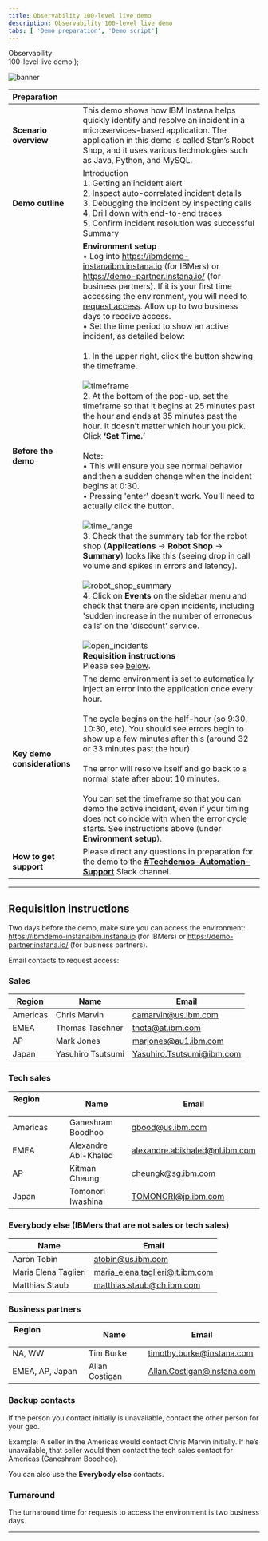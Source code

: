 ```yaml
---
title: Observability 100-level live demo
description: Observability 100-level live demo
tabs: [ 'Demo preparation', 'Demo script']
---
```


  <span>
    Observability <br /> 100-level live demo
  </span>
);

![banner](./images/AIOps_Observability_100_Prep_GitHub_banner_8-3-21_short.jpg)

| Preparation | |
| :---         | :--- |
| **Scenario overview** | This demo shows how IBM Instana helps quickly identify and resolve an incident in a microservices-based application. The application in this demo is called Stan’s Robot Shop, and it uses various technologies such as Java, Python, and MySQL. |
| **Demo outline** | Introduction <br/> 1. Getting an incident alert <br/> 2. Inspect auto-correlated incident details <br/> 3. Debugging the incident by inspecting calls <br/> 4. Drill down with end-to-end traces <br/> 5. Confirm incident resolution was successful <br/> Summary |
| **Before the demo** | **Environment setup** <br/> •	Log into https://ibmdemo-instanaibm.instana.io (for IBMers) or https://demo-partner.instana.io/ (for business partners). If it is your first time accessing the environment, you will need to [request access](#requisition-instructions). Allow up to two business days to receive access. <br/> •	Set the time period to show an active incident, as detailed below: <br/> <br/> 1.	In the upper right, click the button showing the timeframe. <br/> <br/> ![timeframe](./images/1_timeframe.png) <br/> 2.	At the bottom of the pop-up, set the timeframe so that it begins at 25 minutes past the hour and ends at 35 minutes past the hour. It doesn’t matter which hour you pick. Click **‘Set Time.’** <br/> <br/> Note: <br/> • This will ensure you see normal behavior and then a sudden change when the incident begins at 0:30. <br/> • Pressing 'enter' doesn’t work. You'll need to actually click the button. <br/> <br/> ![time_range](./images/2_time_range.png) <br/> 3.	Check that the summary tab for the robot shop (**Applications** -> **Robot Shop** -> **Summary**) looks like this (seeing drop in call volume and spikes in errors and latency). <br/> <br/> ![robot_shop_summary](./images/3_robot_shop_summary.png) <br/> 4.	Click on **Events** on the sidebar menu and check that there are open incidents, including 'sudden increase in the number of erroneous calls' on the 'discount' service. <br/> <br/> ![open_incidents](./images/4_open_incidents.png) <br/> **Requisition instructions** <br/> Please see [below](#requisition-instructions). |
| **Key demo considerations** | The demo environment is set to automatically inject an error into the application once every hour. <br/> <br/> The cycle begins on the half-hour (so 9:30, 10:30, etc). You should see errors begin to show up a few minutes after this (around 32 or 33 minutes past the hour). <br/> <br/> The error will resolve itself and go back to a normal state after about 10 minutes. <br/> <br/> You can set the timeframe so that you can demo the active incident, even if your timing does not coincide with when the error cycle starts. See instructions above (under **Environment setup**). |
| **How to get support** | Please direct any questions in preparation for the demo to the [**#Techdemos-Automation-Support**](https://ibm.enterprise.slack.com/app_redirect?channel=techdemos-automation-support) Slack channel. |

***

<span id="requisition-instructions"></span>

## Requisition instructions

Two days before the demo, make sure you can access the environment: https://ibmdemo-instanaibm.instana.io (for IBMers) or https://demo-partner.instana.io/ (for business partners).

Email contacts to request access:

### Sales
| Region | Name | Email |
| --- | --- | --- |
| Americas | Chris Marvin | camarvin@us.ibm.com |
| EMEA | Thomas Taschner | thota@at.ibm.com |
| AP | Mark Jones | marjones@au1.ibm.com |
| Japan | Yasuhiro Tsutsumi | Yasuhiro.Tsutsumi@ibm.com |

### Tech sales
| Region &nbsp; &nbsp; &nbsp; &nbsp; &nbsp; &nbsp; &nbsp; &nbsp; &nbsp; &nbsp; &nbsp; &nbsp; &nbsp; &nbsp; | Name | Email |
| --- | --- | --- |
| Americas | Ganeshram Boodhoo | gbood@us.ibm.com |
| EMEA | Alexandre Abi-Khaled | alexandre.abikhaled@nl.ibm.com |
| AP | Kitman Cheung | cheungk@sg.ibm.com |
| Japan | Tomonori Iwashina | TOMONORI@jp.ibm.com |

### Everybody else (IBMers that are not sales or tech sales)
| Name | Email |
| --- | --- |
| Aaron Tobin | atobin@us.ibm.com |
| Maria Elena Taglieri | maria_elena.taglieri@it.ibm.com |
| Matthias Staub | matthias.staub@ch.ibm.com |

### Business partners
| Region &nbsp; &nbsp; &nbsp; &nbsp; &nbsp; &nbsp; &nbsp; &nbsp; &nbsp; &nbsp; &nbsp; | Name | Email |
| --- | --- | --- |
| NA, WW | Tim Burke | timothy.burke@instana.com |
| EMEA, AP, Japan | Allan Costigan | Allan.Costigan@instana.com |

### Backup contacts
If the person you contact initially is unavailable, contact the other person for your geo.

Example: A seller in the Americas would contact Chris Marvin initially. If he’s unavailable, that seller would then contact the tech sales contact for Americas (Ganeshram Boodhoo).

You can also use the **Everybody else** contacts.

### Turnaround
The turnaround time for requests to access the environment is two business days.

***
